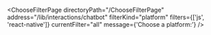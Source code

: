 

<ChooseFilterPage
  directoryPath="/ChooseFilterPage"
  address="/lib/interactions/chatbot"
  filterKind="platform"
  filters={['js', 'react-native']}
  currentFilter="all"
  message={'Choose a platform:'}
/>
